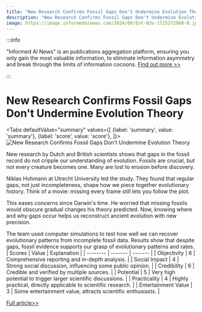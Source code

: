 ```yaml
---
title: "New Research Confirms Fossil Gaps Don't Undermine Evolution Theory"
description: "New Research Confirms Fossil Gaps Don't Undermine Evolution Theory"
image: https://image.informedainews.com/2024/09/Ent-N3v-1725272968-0.jpg
---
```



:::info

"Informed AI News" is an publications aggregation platform, ensuring you only gain the most valuable information, to eliminate information asymmetry and break through the limits of information cocoons.  [Find out more >>](/)

:::

# New Research Confirms Fossil Gaps Don't Undermine Evolution Theory


<Tabs
	defaultValue="summary"
	values={[
	{label: 'summary', value: 'summary'},
	{label: 'score', value: 'score'},
]}>
<TabItem value="summary">
<img
  src="https://image.informedainews.com/2024/09/Ent-N3v-1725272968-0.jpg"
  alt="New Research Confirms Fossil Gaps Don't Undermine Evolution Theory"
/>



New research by Dutch and British scientists shows that gaps in the fossil record do not cripple our understanding of evolution. Fossils are crucial, but not every creature becomes one. Many are lost to erosion before discovery.

Niklas Hohmann at Utrecht University led the study. They found that regular gaps, not just incompleteness, shape how we piece together evolutionary history. Think of a movie: missing every frame still lets you follow the plot.

This eases concerns since Darwin's time. He worried that missing fossils would obscure gradual changes his theory predicted. Now, knowing where and why gaps occur helps us reconstruct ancient evolution with new precision.

The team used computer simulations to test how well we can recover evolutionary patterns from incomplete fossil data. Results show that despite gaps, fossil evidence supports our grasp of evolutionary patterns and rates.
</TabItem>
<TabItem value="score">
	| Scores     | Value   | Explanation |
	| -------- | ------- | ------- |
	| Objectivity  | 6    | Comprehensive reporting and in-depth analysis.    |
	| Social Impact | 4     | Strong social discussion, influencing some public opinion.    |
	| Credibility    | 6    | Credible and verified by multiple sources.    |
	| Potential    | 5    | Very high potential to trigger larger scientific discussions.    |
	| Practicality    | 4    | Highly practical, directly applicable to scientific research.    |
	| Entertainment Value    | 3    | Some entertainment value, attracts scientific enthusiasts.    |
</TabItem>
</Tabs>

[Full article>>](https://www.cnbeta.com.tw/articles/science/1444252.htm)
